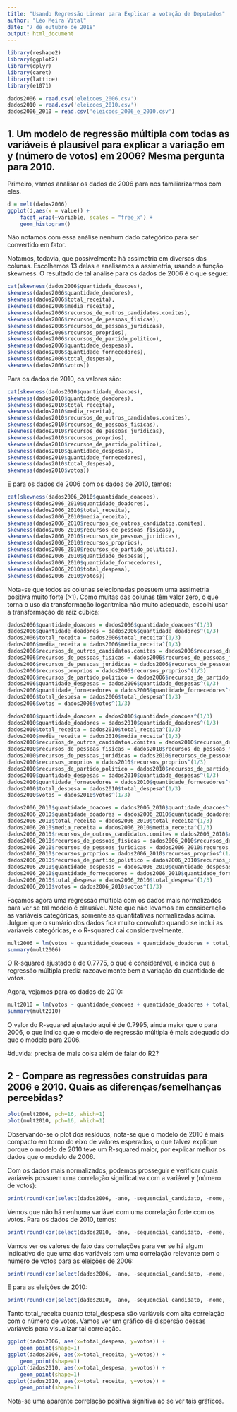 ```yaml
---
title: "Usando Regressão Linear para Explicar a votação de Deputados"
author: "Léo Meira Vital"
date: "7 de outubro de 2018"
output: html_document
---
```


```r
library(reshape2)
library(ggplot2)
library(dplyr)
library(caret)
library(lattice)
library(e1071)

dados2006 = read.csv('eleicoes_2006.csv')
dados2010 = read.csv('eleicoes_2010.csv')
dados2006_2010 = read.csv('eleicoes_2006_e_2010.csv')
```

## 1. Um modelo de regressão múltipla com todas as variáveis é plausível para explicar a variação em y (número de votos) em 2006? Mesma pergunta para 2010. 

Primeiro, vamos analisar os dados de 2006 para nos familiarizarmos com eles.

```r
d = melt(dados2006)
ggplot(d,aes(x = value)) + 
    facet_wrap(~variable, scales = "free_x") + 
    geom_histogram()
```

Não notamos com essa análise nenhum dado categórico para ser convertido em fator.

Notamos, todavia, que possivelmente há assimetria em diversas das colunas. Escolhemos 13 delas e analisamos a assimetria, usando a função skewness. O resultado de tal análise para os dados de 2006 é o que segue:

```r
cat(skewness(dados2006$quantidade_doacoes),
skewness(dados2006$quantidade_doadores),
skewness(dados2006$total_receita),
skewness(dados2006$media_receita),
skewness(dados2006$recursos_de_outros_candidatos.comites),
skewness(dados2006$recursos_de_pessoas_fisicas),
skewness(dados2006$recursos_de_pessoas_juridicas),
skewness(dados2006$recursos_proprios),
skewness(dados2006$recursos_de_partido_politico),
skewness(dados2006$quantidade_despesas),
skewness(dados2006$quantidade_fornecedores),
skewness(dados2006$total_despesa),
skewness(dados2006$votos))
```
Para os dados de 2010, os valores são:
```r
cat(skewness(dados2010$quantidade_doacoes),
skewness(dados2010$quantidade_doadores),
skewness(dados2010$total_receita),
skewness(dados2010$media_receita),
skewness(dados2010$recursos_de_outros_candidatos.comites),
skewness(dados2010$recursos_de_pessoas_fisicas),
skewness(dados2010$recursos_de_pessoas_juridicas),
skewness(dados2010$recursos_proprios),
skewness(dados2010$recursos_de_partido_politico),
skewness(dados2010$quantidade_despesas),
skewness(dados2010$quantidade_fornecedores),
skewness(dados2010$total_despesa),
skewness(dados2010$votos))
```

E para os dados de 2006 com os dados de 2010, temos:

```r
cat(skewness(dados2006_2010$quantidade_doacoes),
skewness(dados2006_2010$quantidade_doadores),
skewness(dados2006_2010$total_receita),
skewness(dados2006_2010$media_receita),
skewness(dados2006_2010$recursos_de_outros_candidatos.comites),
skewness(dados2006_2010$recursos_de_pessoas_fisicas),
skewness(dados2006_2010$recursos_de_pessoas_juridicas),
skewness(dados2006_2010$recursos_proprios),
skewness(dados2006_2010$recursos_de_partido_politico),
skewness(dados2006_2010$quantidade_despesas),
skewness(dados2006_2010$quantidade_fornecedores),
skewness(dados2006_2010$total_despesa),
skewness(dados2006_2010$votos))
```

Nota-se que todos as colunas selecionadas possuem uma assimetria positiva muito forte (>1). Como muitas das colunas têm valor zero, o que torna o uso da transformação logarítmica não muito adequada, escolhi usar a transformação de raiz cúbica:

```r
dados2006$quantidade_doacoes = dados2006$quantidade_doacoes^(1/3)
dados2006$quantidade_doadores = dados2006$quantidade_doadores^(1/3)
dados2006$total_receita = dados2006$total_receita^(1/3)
dados2006$media_receita = dados2006$media_receita^(1/3)
dados2006$recursos_de_outros_candidatos.comites = dados2006$recursos_de_outros_candidatos.comites^(1/3)
dados2006$recursos_de_pessoas_fisicas = dados2006$recursos_de_pessoas_fisicas^(1/3)
dados2006$recursos_de_pessoas_juridicas = dados2006$recursos_de_pessoas_juridicas^(1/3)
dados2006$recursos_proprios = dados2006$recursos_proprios^(1/3)
dados2006$recursos_de_partido_politico = dados2006$recursos_de_partido_politico^(1/3)
dados2006$quantidade_despesas = dados2006$quantidade_despesas^(1/3)
dados2006$quantidade_fornecedores = dados2006$quantidade_fornecedores^(1/3)
dados2006$total_despesa = dados2006$total_despesa^(1/3)
dados2006$votos = dados2006$votos^(1/3)

dados2010$quantidade_doacoes = dados2010$quantidade_doacoes^(1/3)
dados2010$quantidade_doadores = dados2010$quantidade_doadores^(1/3)
dados2010$total_receita = dados2010$total_receita^(1/3)
dados2010$media_receita = dados2010$media_receita^(1/3)
dados2010$recursos_de_outros_candidatos.comites = dados2010$recursos_de_outros_candidatos.comites^(1/3)
dados2010$recursos_de_pessoas_fisicas = dados2010$recursos_de_pessoas_fisicas^(1/3)
dados2010$recursos_de_pessoas_juridicas = dados2010$recursos_de_pessoas_juridicas^(1/3)
dados2010$recursos_proprios = dados2010$recursos_proprios^(1/3)
dados2010$recursos_de_partido_politico = dados2010$recursos_de_partido_politico^(1/3)
dados2010$quantidade_despesas = dados2010$quantidade_despesas^(1/3)
dados2010$quantidade_fornecedores = dados2010$quantidade_fornecedores^(1/3)
dados2010$total_despesa = dados2010$total_despesa^(1/3)
dados2010$votos = dados2010$votos^(1/3)

dados2006_2010$quantidade_doacoes = dados2006_2010$quantidade_doacoes^(1/3)
dados2006_2010$quantidade_doadores = dados2006_2010$quantidade_doadores^(1/3)
dados2006_2010$total_receita = dados2006_2010$total_receita^(1/3)
dados2006_2010$media_receita = dados2006_2010$media_receita^(1/3)
dados2006_2010$recursos_de_outros_candidatos.comites = dados2006_2010$recursos_de_outros_candidatos.comites^(1/3)
dados2006_2010$recursos_de_pessoas_fisicas = dados2006_2010$recursos_de_pessoas_fisicas^(1/3)
dados2006_2010$recursos_de_pessoas_juridicas = dados2006_2010$recursos_de_pessoas_juridicas^(1/3)
dados2006_2010$recursos_proprios = dados2006_2010$recursos_proprios^(1/3)
dados2006_2010$recursos_de_partido_politico = dados2006_2010$recursos_de_partido_politico^(1/3)
dados2006_2010$quantidade_despesas = dados2006_2010$quantidade_despesas^(1/3)
dados2006_2010$quantidade_fornecedores = dados2006_2010$quantidade_fornecedores^(1/3)
dados2006_2010$total_despesa = dados2006_2010$total_despesa^(1/3)
dados2006_2010$votos = dados2006_2010$votos^(1/3)
```

Façamos agora uma regressão múltipla com os dados mais normalizados para ver se tal modelo é plausível. Note que não levamos em consideração as variáveis categóricas, somente as quantitativas normalizadas acima. Julguei que o sumário dos dados fica muito convoluto quando se inclui as variáveis categóricas, e o R-squared cai consideravelmente.

```r
mult2006 = lm(votos ~ quantidade_doacoes + quantidade_doadores + total_receita + media_receita + recursos_de_outros_candidatos.comites + recursos_de_pessoas_fisicas + recursos_de_pessoas_juridicas + recursos_proprios + recursos_de_partido_politico + quantidade_despesas + quantidade_fornecedores + total_despesa, data=dados2006)
summary(mult2006)
```

O R-squared ajustado é de 0.7775, o que é considerável, e indica que a regressão múltipla prediz razoavelmente bem a variação da quantidade de votos.

Agora, vejamos para os dados de 2010:

```r
mult2010 = lm(votos ~ quantidade_doacoes + quantidade_doadores + total_receita + media_receita + recursos_de_outros_candidatos.comites + recursos_de_pessoas_fisicas + recursos_de_pessoas_juridicas + recursos_proprios + recursos_de_partido_politico + quantidade_despesas + quantidade_fornecedores + total_despesa, data=dados2010)
summary(mult2010)
```
O valor do R-squared ajustado aqui é de 0.7995, ainda maior que o para 2006, o que indica que o modelo de regressão múltipla é mais adequado do que o modelo para 2006.

#duvida: precisa de mais coisa além de falar do R2?

## 2 - Compare as regressões construídas para 2006 e 2010. Quais as diferenças/semelhanças percebidas?

```r
plot(mult2006, pch=16, which=1)
plot(mult2010, pch=16, which=1)
```
Observando-se o plot dos resíduos, nota-se que o modelo de 2010 é mais compacto em torno do eixo de valores esperados, o que talvez explique porque o modelo de 2010 teve um R-squared maior, por explicar melhor os dados que o modelo de 2006.

Com os dados mais normalizados, podemos prosseguir e verificar quais variáveis possuem uma correlação significativa com a variável y (número de votos):

```r
print(round(cor(select(dados2006, -ano, -sequencial_candidato, -nome, -uf, -partido, -cargo, -sexo, -grau, -estado_civil, -ocupacao)),3)[,"votos"] > 0.95)
```

Vemos que não há nenhuma variável com uma correlação forte com os votos. Para os dados de 2010, temos:

```r
print(round(cor(select(dados2010, -ano, -sequencial_candidato, -nome, -uf, -partido, -cargo, -sexo, -grau, -estado_civil, -ocupacao)),3)[,"votos"] > 0.95)
```

Vamos ver os valores de fato das correlações para ver se há algum indicativo de que uma das variáveis tem uma correlação relevante com o número de votos para as eleições de 2006:

```r
print(round(cor(select(dados2006, -ano, -sequencial_candidato, -nome, -uf, -partido, -cargo, -sexo, -grau, -estado_civil, -ocupacao)),3)[,"votos"])
```

E para as eleições de 2010:
```r
print(round(cor(select(dados2010, -ano, -sequencial_candidato, -nome, -uf, -partido, -cargo, -sexo, -grau, -estado_civil, -ocupacao)),3)[,"votos"])
```

Tanto total_receita quanto total_despesa são variáveis com alta correlação com o número de votos. Vamos ver um gráfico de dispersão dessas variáveis para visualizar tal correlação.

```r
ggplot(dados2006, aes(x=total_despesa, y=votos)) +
    geom_point(shape=1)
ggplot(dados2006, aes(x=total_receita, y=votos)) +
    geom_point(shape=1)
ggplot(dados2010, aes(x=total_despesa, y=votos)) +
    geom_point(shape=1)
ggplot(dados2010, aes(x=total_receita, y=votos)) +
    geom_point(shape=1)
```

Nota-se uma aparente correlação positiva signitiva ao se ver tais gráficos.

